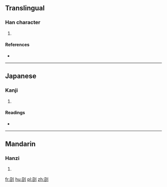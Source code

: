 ==Translingual==

===Han character===
{{Han char|rn=18|rad=刀|as=05|sn=7|four=|canj=SRLN,XSRLN|ids=⿰召刂}}

# {{defn|Han|sort=刀05}}

====References====
* {{Han ref|kx=0138.030|dkj=01916|dj=0311.050|hdz=10332.010|uh=521F|ud=21023}}

----

==Japanese==

===Kanji===
{{ja-kanji|grade=|rs=刀05}}

# {{defn|lang=ja|sort=刀05}}

====Readings====
* {{ja-readings|on=[[ちょう]] (chō)|kun=[[たつ]] (tatsu)}}

----

==Mandarin==

===Hanzi===
{{cmn-hanzi|pin=[[jū]] ([[ju1]])|wg=chü<sup>1</sup>}}

# {{defn|lang=cmn|sort=刀05}}

[[fr:刟]]
[[hu:刟]]
[[pl:刟]]
[[zh:刟]]
